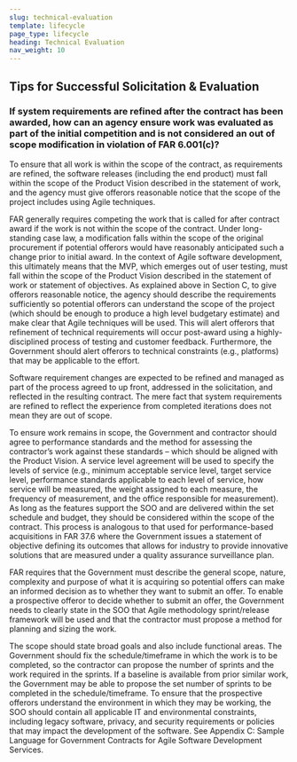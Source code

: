 ```yaml
---
slug: technical-evaluation
template: lifecycle
page_type: lifecycle
heading: Technical Evaluation
nav_weight: 10
---
```


## Tips for Successful Solicitation & Evaluation

### If system requirements are refined after the contract has been awarded, how can an agency ensure work was evaluated as part of the initial competition and is not considered an out of scope modification in violation of FAR 6.001(c)?

To ensure that all work is within the scope of the contract, as requirements are refined, the software releases (including the end product) must fall within the scope of the Product Vision described in the statement of work, and the agency must give offerors reasonable notice that the scope of the project includes using Agile techniques.  

FAR generally requires competing the work that is called for after contract award if the work is not within the scope of the contract. Under long-standing case law, a modification falls within the scope of the original procurement if potential offerors would have reasonably anticipated such a change prior to initial award. In the context of Agile software development, this ultimately means that the MVP, which emerges out of user testing, must fall within the scope of the Product Vision described in the statement of work or statement of objectives. As explained above in Section C, to give offerors reasonable notice, the agency should describe the requirements sufficiently so potential offerors can understand the scope of the project (which should be enough to produce a high level budgetary estimate) and make clear that Agile techniques will be used. This will alert offerors that refinement of technical requirements will occur post-award using a highly-disciplined process of testing and customer feedback. Furthermore, the Government should alert offerors to technical constraints (e.g., platforms) that may be applicable to the effort. 

Software requirement changes are expected to be refined and managed as part of the process agreed to up front, addressed in the solicitation, and reflected in the resulting contract. The mere fact that system requirements are refined to reflect the experience from completed iterations does not mean they are out of scope.  

To ensure work remains in scope, the Government and contractor should agree to performance standards and the method for assessing the contractor’s work against these standards – which should be aligned with the Product Vision. A service level agreement will be used to specify the levels of service (e.g., minimum acceptable service level, target service level, performance standards applicable to each level of service, how service will be measured, the weight assigned to each measure, the frequency of measurement, and the office responsible for measurement). As long as the features support the SOO and are delivered within the set schedule and budget, they should be considered within the scope of the contract.  This process is analogous to that used for performance-based acquisitions in FAR 37.6 where the Government issues a statement of objective defining its outcomes that allows for industry to provide innovative solutions that are measured under a quality assurance surveillance plan. 

FAR requires that the Government must describe the general scope, nature, complexity and purpose of what it is acquiring so potential offers can make an informed decision as to whether they want to submit an offer.  To enable a prospective offeror to decide whether to submit an offer, the Government needs to clearly state in the SOO that Agile methodology sprint/release framework will be used and that the contractor must propose a method for planning and sizing the work. 

The scope should state broad goals and also include functional areas. The Government should fix the schedule/timeframe in which the work is to be completed, so the contractor can propose the number of sprints and the work required in the sprints.  If a baseline is available from prior similar work, the Government may be able to propose the set number of sprints to be completed in the schedule/timeframe.  To ensure that the prospective offerors understand the environment in which they may be working, the SOO should contain all applicable IT and environmental constraints, including legacy software, privacy, and security requirements or policies that may impact the development of the software. See Appendix C: Sample Language for Government Contracts for Agile Software Development Services.
